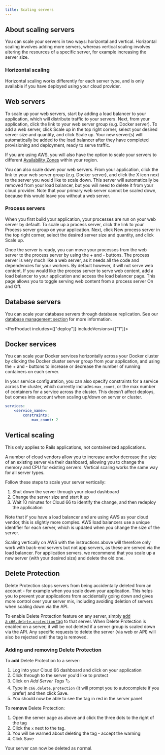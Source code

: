 ```yaml
---
title: Scaling servers
---
```


## About scaling servers

You can scale your servers in two ways: horizontal and vertical. Horizontal scaling involves adding more servers, whereas vertical scaling involves altering the resources of a specific server, for example increasing the server size.

### Horizontal scaling

Horizontal scaling works differently for each server type, and is only available if you have deployed using your cloud provider.

## Web servers

To scale up your web servers, start by adding a load balancer to your application, which will distribute traffic to your servers. Next, from your application, click the link to your web server group (e.g. Docker server). To add a web server, click Scale up in the top right corner, select your desired server size and quantity, and click Scale up. Your new server(s) will automatically be added to the load balancer after they have completed provisioning and deployment, ready to serve traffic.

If you are using AWS, you will also have the option to scale your servers to different [Availability Zones](https://docs.aws.amazon.com/AWSEC2/latest/UserGuide/using-regions-availability-zones/) within your region.

You can also scale down your web servers. From your application, click the link to your web server group (e.g. Docker server), and click the X icon next to the server you would like to scale down. This server will automatically be removed from your load balancer, but you will need to delete it from your cloud provider. Note that your primary web server cannot be scaled down, because this would leave you without a web server.

### Process servers
When you first build your application, your processes are run on your web server by default. To scale up a process server, click the link to your Process server group on your application. Next, click New process server in the top right corner, select the desired server size and quantity, and click Scale up.

Once the server is ready, you can move your processes from the web server to the process server by using the + and - buttons. The process server is very much like a web server, as it needs all the code and dependencies for your workers. By default however, it will not serve web content. If you would like the process server to serve web content, add a load balancer to your application and access the load balancer page. This page allows you to toggle serving web content from a process server On and Off.

## Database servers

You can scale your database servers through database replication. See our [database management section](/:product/:version?/databases/database-customization) for more information.

<PerProduct includes={["deploy"]} includeVersions={["1"]}>

## Docker services

You can scale your Docker services horizontally across your Docker cluster by clicking the Docker cluster server group from your application, and using the + and - buttons to increase or decrease the number of running containers on each server.

In your service configuration, you can also specify constraints for a service across the cluster, which currently includes `max_count`, or the max number of containers for a service across the cluster. This doesn’t affect deploys, but comes into account when scaling up/down on server or cluster.

```yaml
services:
    <service_name>:
        constraints:
            max_count: 2
```
</PerProduct>
<PerProduct includes={["rails"]}>

## Vertical scaling

<Callout type="info" title="Rails only">
This only applies to Rails applications, not containerized applications.
</Callout>


A number of cloud vendors allow you to increase and/or decrease the size of an existing server via their dashboard, allowing you to change the memory and CPU for existing servers. Vertical scaling works the same way for all server types.

Follow these steps to scale your server vertically:

1. Shut down the server through your cloud dashboard
2. Change the server size and start it up
3. Wait 10 minutes for Cloud 66 to identify the change, and then redeploy the application

Note that if you have a load balancer and are using AWS as your cloud vendor, this is slightly more complex. AWS load balancers use a unique identifier for each server, which is updated when you change the size of the server.

Scaling vertically on AWS with the instructions above will therefore only work with back-end servers but not app servers, as these are served via the load balancer. For application servers, we recommend that you scale up a new server (with your desired size) and delete the old one.

</PerProduct>

## Delete Protection

Delete Protection stops servers from being accidentally deleted from an account - for example when you scale down your application. This helps you to prevent your applications from accidentally going down and gives more control over your server mix, including avoiding deletion of servers when scaling down via the API.

To enable Delete Protection feature on any server, simply [add a `c66.delete.protection` tag](/:product/:version?/servers/reserved-tags) to that server. When Delete Protection is enabled on a server, it will be not deleted if a server group is scaled down via the API. Any specific requests to delete the server (via web or API) will also be rejected until the tag is removed.

### Adding and removing Delete Protection

To **add** Delete Protection to a server:

1. Log into your Cloud 66 dashboard and click on your application
2. Click through to the server you'd like to protect
3. Click on *Add Server Tags* 🏷
4. Type in `c66.delete.protection` (it will prompt you to autocomplete if you prefer) and then click Save.
5. You should now be able to see the tag in red in the server panel

To **remove** Delete Protection:

1. Open the server page as above and click the three dots to the right of the tag
2. Click the `x` next to the tag.
3. You will be warned about deleting the tag - accept the warning
4. Click Save

Your server can now be deleted as normal.